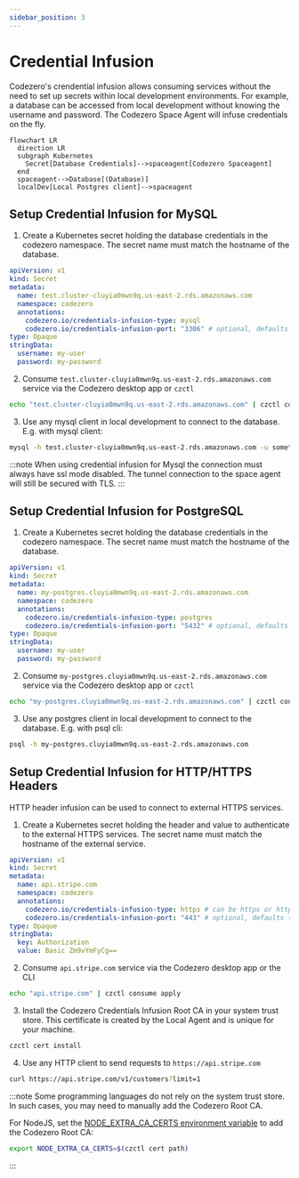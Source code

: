 ```yaml
---
sidebar_position: 3
---
```


# Credential Infusion

Codezero's crendential infusion allows consuming services without the need to set up secrets within local development environments.
For example, a database can be accessed from local development without knowing the username and password. The Codezero Space Agent will infuse credentials on the fly.

```mermaid
flowchart LR
  direction LR
  subgraph Kubernetes
    Secret[Database Credentials]-->spaceagent[Codezero Spaceagent]
  end
  spaceagent-->Database[(Database)]
  localDev[Local Postgres client]-->spaceagent
```

## Setup Credential Infusion for MySQL

1. Create a Kubernetes secret holding the database credentials in the codezero namespace. The secret name must match the hostname of the database.

```yaml
apiVersion: v1
kind: Secret
metadata:
  name: test.cluster-cluyia0mwn9q.us-east-2.rds.amazonaws.com
  namespace: codezero
  annotations:
    codezero.io/credentials-infusion-type: mysql
    codezero.io/credentials-infusion-port: "3306" # optional, defaults to 3306
type: Opaque
stringData:
  username: my-user
  password: my-password
```

2. Consume `test.cluster-cluyia0mwn9q.us-east-2.rds.amazonaws.com` service via the Codezero desktop app or `czctl`

```bash
echo "test.cluster-cluyia0mwn9q.us-east-2.rds.amazonaws.com" | czctl consume apply
```

3. Use any mysql client in local development to connect to the database. E.g. with mysql client:

```bash
mysql -h test.cluster-cluyia0mwn9q.us-east-2.rds.amazonaws.com -u something -p --ssl-mode=DISABLED
```

:::note
When using credential infusion for Mysql the connection must always have ssl mode disabled. The tunnel connection to the space agent will still be secured with TLS.
:::


## Setup Credential Infusion for PostgreSQL

1. Create a Kubernetes secret holding the database credentials in the codezero namespace. The secret name must match the hostname of the database.

```yaml
apiVersion: v1
kind: Secret
metadata:
  name: my-postgres.cluyia0mwn9q.us-east-2.rds.amazonaws.com
  namespace: codezero
  annotations:
    codezero.io/credentials-infusion-type: postgres
    codezero.io/credentials-infusion-port: "5432" # optional, defaults to 5432
type: Opaque
stringData:
  username: my-user
  password: my-password
```

2. Consume `my-postgres.cluyia0mwn9q.us-east-2.rds.amazonaws.com` service via the Codezero desktop app or `czctl`

```bash
echo "my-postgres.cluyia0mwn9q.us-east-2.rds.amazonaws.com" | czctl consume apply
```

3. Use any postgres client in local development to connect to the database. E.g. with psql cli:

```bash
psql -h my-postgres.cluyia0mwn9q.us-east-2.rds.amazonaws.com
```

## Setup Credential Infusion for HTTP/HTTPS Headers

HTTP header infusion can be used to connect to external HTTPS services.

1. Create a Kubernetes secret holding the header and value to authenticate to the external HTTPS services. The secret name must match the hostname of the external service.

```yaml
apiVersion: v1
kind: Secret
metadata:
  name: api.stripe.com
  namespace: codezero
  annotations:
    codezero.io/credentials-infusion-type: https # can be https or http
    codezero.io/credentials-infusion-port: "443" # optional, defaults to 443 for https and 80 for http
type: Opaque
stringData:
  key: Authorization
  value: Basic Zm9vYmFyCg==
```

2. Consume `api.stripe.com` service via the Codezero desktop app or the CLI

```bash
echo "api.stripe.com" | czctl consume apply
```

3. Install the Codezero Credentials Infusion Root CA in your system trust store. This certificate is created by the Local Agent and is unique for your machine.

```bash
czctl cert install
```

4. Use any HTTP client to send requests to `https://api.stripe.com`

```bash
curl https://api.stripe.com/v1/customers?limit=1
```

:::note
Some programming languages do not rely on the system trust store. In such cases, you may need to manually add the Codezero Root CA.

For NodeJS, set the [NODE_EXTRA_CA_CERTS environment variable](https://nodejs.org/api/cli.html#node_extra_ca_certsfile) to add the Codezero Root CA:

```bash
export NODE_EXTRA_CA_CERTS=$(czctl cert path)
```
:::
